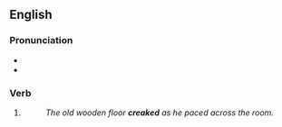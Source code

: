 ==English==

===Pronunciation===
* {{IPA|en|/kɹiːkt/}}
* {{rhymes|en|iːkt|s=1}}

===Verb===
{{head|en|verb form}}

# {{en-past of|creak}}
#: ''The old wooden floor '''creaked''' as he paced across the room.''